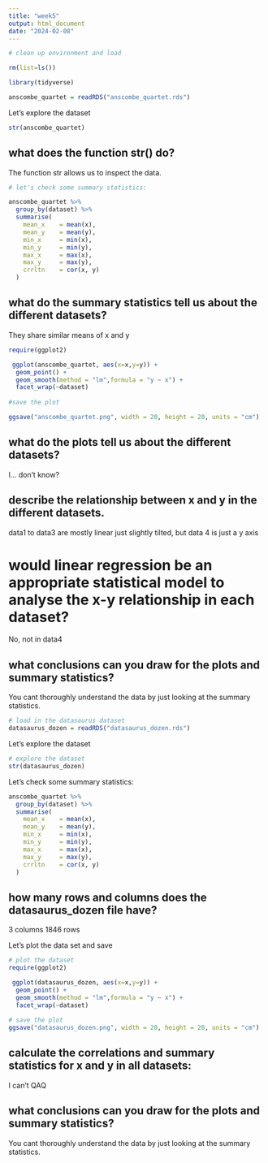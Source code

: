 ```yaml
---
title: "week5"
output: html_document
date: "2024-02-08"
---
```


```r
# clean up environment and load

rm(list=ls())  

library(tidyverse)

anscombe_quartet = readRDS("anscombe_quartet.rds")
```

Let's explore the dataset

```r
 
str(anscombe_quartet)
```

## what does the function str() do?
The function str allows us to inspect the data. 

```r
# let's check some summary statistics:

anscombe_quartet %>% 
  group_by(dataset) %>% 
  summarise(
    mean_x    = mean(x),
    mean_y    = mean(y),
    min_x     = min(x),
    min_y     = min(y),
    max_x     = max(x),
    max_y     = max(y),
    crrltn    = cor(x, y)
  )
```
## what do the summary statistics tell us about the different datasets?
They share similar means of x and y

```r
require(ggplot2)

 ggplot(anscombe_quartet, aes(x=x,y=y)) +
  geom_point() + 
  geom_smooth(method = "lm",formula = "y ~ x") +
  facet_wrap(~dataset)
 
#save the plot

ggsave("anscombe_quartet.png", width = 20, height = 20, units = "cm")
```

## what do the plots tell us about the different datasets? 
I... don't know?

## describe the relationship between x and y in the different datasets. 
data1 to data3 are mostly linear just slightly tilted, but data 4 is just a y axis

# would linear regression be an appropriate statistical model to analyse the x-y relationship in each dataset?
No, not in data4

## what conclusions can you draw for the plots and summary statistics? 
You cant thoroughly understand the data by just looking at the summary statistics.

```r
# load in the datasaurus dataset
datasaurus_dozen = readRDS("datasaurus_dozen.rds")
```

Let's explore the dataset

```r
# explore the dataset 
str(datasaurus_dozen)

```

Let's check some summary statistics:

```r


anscombe_quartet %>% 
  group_by(dataset) %>% 
  summarise(
    mean_x    = mean(x),
    mean_y    = mean(y),
    min_x     = min(x),
    min_y     = min(y),
    max_x     = max(x),
    max_y     = max(y),
    crrltn    = cor(x, y)
  )
```

## how many rows and columns does the datasaurus_dozen file have? 
3 columns 1846 rows

Let's plot the data set and save

```r
# plot the dataset 
require(ggplot2)

 ggplot(datasaurus_dozen, aes(x=x,y=y)) +
  geom_point() + 
  geom_smooth(method = "lm",formula = "y ~ x") +
  facet_wrap(~dataset)
 
# save the plot 
ggsave("datasaurus_dozen.png", width = 20, height = 20, units = "cm")
```

## calculate the correlations and summary statistics for x and y in all datasets: 
I can't QAQ

## what conclusions can you draw for the plots and summary statistics? 
You cant thoroughly understand the data by just looking at the summary statistics.
